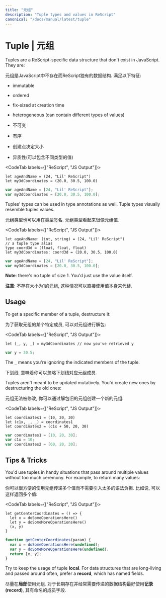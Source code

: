 ```yaml
---
title: "元组"
description: "Tuple types and values in ReScript"
canonical: "/docs/manual/latest/tuple"
---
```


# Tuple | 元组

Tuples are a ReScript-specific data structure that don't exist in JavaScript. They are:

元组是JavaScript中不存在而ReScript独有的数据结构. 满足以下特征:

- immutable
- ordered
- fix-sized at creation time
- heterogeneous (can contain different types of values)

- 不可变
- 有序
- 创建点决定大小
- 异质性(可以包含不同类型的值)

<CodeTab labels={["ReScript", "JS Output"]}>

```res example
let ageAndName = (24, "Lil' ReScript")
let my3dCoordinates = (20.0, 30.5, 100.0)
```
```js
var ageAndName = [24, "Lil' ReScript"];
var my3dCoordinates = [20.0, 30.5, 100.0];
```

</CodeTab>

Tuples' types can be used in type annotations as well. Tuple types visually resemble tuples values.

元组类型也可以用在类型签名. 元组类型看起来很像元组值.

<CodeTab labels={["ReScript", "JS Output"]}>

```res prelude
let ageAndName: (int, string) = (24, "Lil' ReScript")
// a tuple type alias
type coord3d = (float, float, float)
let my3dCoordinates: coord3d = (20.0, 30.5, 100.0)
```
```js
var ageAndName = [24, "Lil' ReScript"];
var my3dCoordinates = [20.0, 30.5, 100.0];
```
</CodeTab>

**Note**: there's no tuple of size 1. You'd just use the value itself.

**注意**: 不存在大小为1的元组, 这种情况可以直接使用值本身来代替.

## Usage

To get a specific member of a tuple, destructure it:

为了获取元组的某个特定成员, 可以对元组进行解包:

<CodeTab labels={["ReScript", "JS Output"]}>

```res example
let (_, y, _) = my3dCoordinates // now you've retrieved y
```
```js
var y = 30.5;
```

</CodeTab>

The `_` means you're ignoring the indicated members of the tuple.

下划线`_`意味着你可以忽略下划线对应元组成员.

Tuples aren't meant to be updated mutatively. You'd create new ones by destructuring the old ones:

元组无法被修改, 你可以通过解包旧的元组创建一个新的元组:

<CodeTab labels={["ReScript", "JS Output"]}>

```res example
let coordinates1 = (10, 20, 30)
let (c1x, _, _) = coordinates1
let coordinates2 = (c1x + 50, 20, 30)
```
```js
var coordinates1 = [10, 20, 30];
var c1x = 10;
var coordinates2 = [60, 20, 30];
```

</CodeTab>

## Tips & Tricks

You'd use tuples in handy situations that pass around multiple values without too much ceremony. For example, to return many values:

你可以很方便的使用元组传递多个值而不需要引入太多的语法负担. 比如说, 可以这样返回多个值:

<CodeTab labels={["ReScript", "JS Output"]}>

```res
let getCenterCoordinates = () => {
  let x = doSomeOperationsHere()
  let y = doSomeMoreOperationsHere()
  (x, y)
}
```
```js
function getCenterCoordinates(param) {
  var x = doSomeOperationsHere(undefined);
  var y = doSomeMoreOperationsHere(undefined);
  return [x, y];
}
```

</CodeTab>

Try to keep the usage of tuple **local**. For data structures that are long-living and passed around often, prefer a **record**, which has named fields.


尽量在**局部**使用元组. 对于长期存在并经常需要传递的数据结构最好使用**记录(record)**, 其有命名的成员字段.